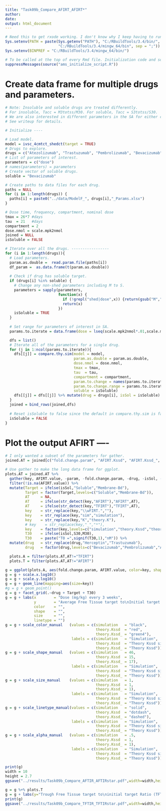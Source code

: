 ```yaml
---
title: "Task09b_Compare_AFIRT_AFIRT*"
author: 
date: 
output: html_document
---
```


```r
# Need this to get rxode working. I don't know why I keep having to run this.
Sys.setenv(PATH = paste(Sys.getenv("PATH"), "C:/RBuildTools/3.4/bin/",
                        "C:/RBuildTools/3.4/mingw_64/bin", sep = ";"))
Sys.setenv(BINPREF = "C:/RBuildTools/3.4/mingw_64/bin/")

# To be called at the top of every Rmd file. Initialization code and some useful constants.
suppressMessages(source("ams_initialize_script.R"))
```

# Create data frame for multiple drugs and parameters.

```r

# Note: Insoluble and soluble drugs are treated differently. 
# For insoluble, Tacc = M3totss/M30. For soluble, Tacc = S3totss/S30. 
# We are also interested in different parameters in the SA for either case.
# See writeup for details.

# Initialize ----

# Load model.
model = ivsc_4cmtct_shedct(target = TRUE)
# Drugs to explore. 
drugs = c("Atezolizumab", "Trastuzumab", "Pembrolizumab", "Bevacizumab")
# List of parameters of interest.
parameters = c("dose")
# names(parameters) = parameters
# Create vector of soluble drugs.
soluble = "Bevacizumab"

# Create paths to data files for each drug.
paths = NULL
for (i in 1:length(drugs)) {
  paths[i] = paste0("../data/ModelF_", drugs[i],"_Params.xlsx")
}

# Dose time, frequency, compartment, nominal dose
tmax = 26*7 #days
tau  = 21   #days
compartment = 2
dose.nmol = scale.mpk2nmol
joined = NULL
isSoluble = FALSE

# Iterate over all the drugs. -----------------
for (i in 1:length(drugs)){
  # Load parameters.
  param.as.double =  read.param.file(paths[i])
  df_param =  as.data.frame(t(param.as.double))
  
  # Check if drug has soluble target.
  if (drugs[i] %in% soluble) {
    # Change any non-shed parameters including M to S.
    parameters = sapply(parameters, 
                        function(x) {
                          if (!grepl("shed|dose",x)) {return(gsub("M","S", x))}
                          return(x)
                        })
    isSoluble = TRUE
  }
  
  # Set range for parameters of interest in SA.
  params.to.iterate = data.frame(dose = lseq(scale.mpk2nmol*.01,scale.mpk2nmol*100,7))

  dfs = list()
  # Iterate all of the parameters for a single drug.
  for (j in 1:ncol(params.to.iterate)){
    dfs[[j]] = compare.thy.sim(model = model,
                               param.as.double = param.as.double,
                               dose.nmol = dose.nmol,
                               tmax = tmax,
                               tau  = tau,
                               compartment = compartment,
                               param.to.change = names(params.to.iterate)[j],
                               param.to.change.range = params.to.iterate[[j]],
                               soluble = isSoluble)
    dfs[[j]] = dfs[[j]] %>% mutate(drug = drugs[i], isSol = isSoluble)
  }
  joined = bind_rows(joined,dfs)
  
  # Reset isSoluble to false since the default in compare.thy.sim is false.
  isSoluble = FALSE
}
```

# Plot the output AFIRT ----

```r

# I only wanted a subset of the parameters for gather.
joined.AT = joined[c("fold.change.param", "AFIRT.Kssd", "AFIRT.Kssd_", "AFIRT.sim", "TFIRT.Kssd", "TFIRT.Kssd_", "TFIRT.sim", "param", "drug", "isSol", "M30", "S30")]

# Use gather to make the long data frame for ggplot.
plots.AT = joined.AT %>% 
  gather(key, AFIRT.value, -param, -fold.change.param, -drug, -isSol, -M30, -S30) %>%
  filter(!is.na(AFIRT.value)) %>%
  mutate(Target = ifelse(isSol,"Soluble","Membrane-Bd"),
         Target = factor(Target,levels=c("Soluble","Membrane-Bd")),
         AT     = NA,
         AT     = ifelse(str_detect(key,"AFIRT"),"AFIRT",AT),
         AT     = ifelse(str_detect(key,"TFIRT"),"TFIRT",AT),
         key    = str_replace(key,"\\wFIRT.",""),
         key    = str_replace(key,"sim","simulation"),
         key    = str_replace(key,"K","theory.K"),
         # key    = str_replace(key,"_","*"),
         key    = factor(key,levels=c("simulation","theory.Kssd","theory.Kssd_")),
         T30    = ifelse(isSol,S30,M30),
         T30    = paste("T0 =",signif(T30,1),"nM")) %>%
  mutate(drug   = str_replace(drug,"Herceptin","Trastuzumab"),
         drug   = factor(drug,levels=c("Bevacizumab","Pembrolizumab","Atezolizumab","Trastuzumab")))

  plots.A = filter(plots.AT,AT!="TFIRT")
  plots.T = filter(plots.AT,AT!="AFIRT")

g = ggplot(plots.A, aes(fold.change.param, AFIRT.value, color=key, shape=key, linetype=key))
g = g + scale.x.log10()
g = g + scale.y.log10()
g = g + geom_line(mapping=aes(size=key))
#g = g + geom_point()
g = g + facet_grid(.~drug + Target + T30)
g = g + labs(x        = "Dose (mg/kg) every 3 weeks",
             y        = "Average Free Tissue target to\nInitial target Ratio (AFTIR)",
             color    = "",
             shape    = "",
             size     = "",
             linetype = "")
g = g + scale_color_manual   (values = c(simulation   = "black",
                                         theory.Kssd  = "red",
                                         theory.Kssd_ = "green4"),
                              labels = c(simulation   = "Simulation", 
                                         theory.Kssd  = "Theory Kssd simple", 
                                         theory.Kssd_ = "Theory Kssd"))
g = g + scale_shape_manual   (values = c(simulation   = 46,
                                         theory.Kssd  = 15,
                                         theory.Kssd_ = 17),
                              labels = c(simulation   = "Simulation", 
                                         theory.Kssd  = "Theory Kssd simple", 
                                         theory.Kssd_ = "Theory Kssd"))
g = g + scale_size_manual    (values = c(simulation   = 1,
                                         theory.Kssd  = 1,
                                         theory.Kssd_ = 1),
                              labels = c(simulation   = "Simulation", 
                                         theory.Kssd  = "Theory Kssd simple", 
                                         theory.Kssd_ = "Theory Kssd"))
g = g + scale_linetype_manual(values = c(simulation   = "solid",
                                         theory.Kssd  = "dotdash",
                                         theory.Kssd_ = "dashed"),
                              labels = c(simulation   = "Simulation", 
                                         theory.Kssd  = "Theory Kssd simple", 
                                         theory.Kssd_ = "Theory Kssd"))
g = g + scale_alpha_manual   (values = c(simulation   = .5,
                                         theory.Kssd  = 1,
                                         theory.Kssd_ = 1),
                              labels = c(simulation   = "Simulation", 
                                         theory.Kssd  = "Theory Kssd simple", 
                                         theory.Kssd_ = "Theory Kssd"))

print(g)
width = 10
height = 2.7
ggsave("../results/Task09b_Compare_AFTIR_AFTIRstar.pdf",width=width,height=height)

g = g %+% plots.T
g = g + labs(y="Trough Free Tissue target to\ninitial target Ratio (TFTIR)")
print(g)
ggsave("../results/Task09b_Compare_TFTIR_TFTIRstar.pdf",width=width,height=height)
```
















